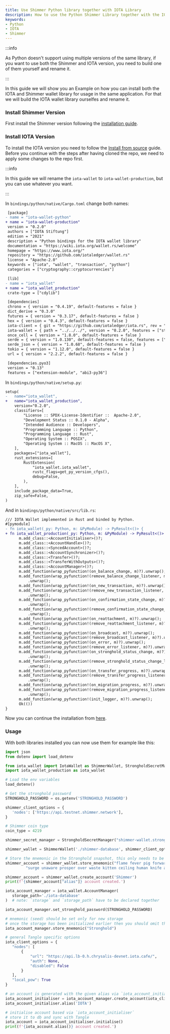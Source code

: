 ```yaml
---
title: Use Shimmer Python library together with IOTA Library
description: How to use the Python Shimmer Library together with the IOTA library
keywords:
- Python
- IOTA
- Shimmer
---
```


:::info

As Python doesn't support using multiple versions of the same library, if you want to use both the Shimmer and IOTA version, you need to build one of them yourself and rename it.

:::

In this guide we will show you an Example on how you can install both the IOTA and Shimmer wallet library for usage in the same application.
For that we will build the IOTA wallet library ourselfes and rename it.

### Install Shimmer Version

First install the Shimmer version following the [installation guide](#install-the-library).

### Install IOTA Version

To install the IOTA version you need to follow the [Install from source](https://wiki.iota.org/wallet.rs/getting_started/python#install-from-source) guide.
Before you continue with the steps after having cloned the repo, we need to apply some changes to the repo first. 

:::info

In this guide we will rename the `iota-wallet` to `iota-wallet-production`, but you can use whatever you want.

:::

In `bindings/python/native/Cargo.toml` change both names:

 ```diff
  [package]
- name = "iota-wallet-python"
+ name = "iota-wallet-production"
  version = "0.2.0"
  authors = ["IOTA Stiftung"]
  edition = "2021"
  description = "Python bindings for the IOTA wallet library"
  documentation = "https://wiki.iota.org/wallet.rs/welcome"
  homepage = "https://www.iota.org/"
  repository = "https://github.com/iotaledger/wallet.rs"
  license = "Apache-2.0"
  keywords = ["iota", "wallet", "transaction", "python"]
  categories = ["cryptography::cryptocurrencies"]

  [lib]
- name = "iota_wallet"
+ name = "iota_wallet_production"
  crate-type = ["cdylib"]

  [dependencies]
  chrono = { version = "0.4.19", default-features = false }
  dict_derive = "0.3.0"
  futures = { version = "0.3.17", default-features = false }
  hex = { version = "0.4.3", default-features = false }
  iota-client = { git = "https://github.com/iotaledger/iota.rs", rev = "47e5f6684e2c59237c5fac88be85950a6e5eec4f", default-features = false, features = ["async", "mqtt", "tls"] }
  iota-wallet = { path = "../../../", version = "0.2.0", features = ["stronghold", "ledger-nano", "ledger-nano-simulator"] }
  once_cell = { version = "1.8.0", default-features = false }
  serde = { version = "1.0.130", default-features = false, features = ["derive"] }
  serde_json = { version = "1.0.68", default-features = false }
  tokio = { version = "1.12.0", default-features = false }
  url = { version = "2.2.2", default-features = false }

  [dependencies.pyo3]
  version = "0.13"
  features = ["extension-module", "abi3-py36"]
 ```

In `bindings/python/native/setup.py`:
```diff
setup(
-   name="iota_wallet",
+   name="iota_wallet_production",
    version="0.2.0",
    classifiers=[
        "License :: SPDX-License-Identifier ::  Apache-2.0",
        "Development Status :: 0.1.0 - Alpha",
        "Intended Audience :: Developers",
        "Programming Language :: Python",
        "Programming Language :: Rust",
        "Operating System :: POSIX",
        "Operating System :: MacOS :: MacOS X",
    ],
    packages=["iota_wallet"],
    rust_extensions=[
        RustExtension(
            "iota_wallet.iota_wallet",
            rustc_flags=get_py_version_cfgs(),
            debug=False,
        ),
    ],
    include_package_data=True,
    zip_safe=False,
)
```

And in `bindings/python/native/src/lib.rs`:
```diff
/// IOTA Wallet implemented in Rust and binded by Python.
#[pymodule]
- fn iota_wallet(_py: Python, m: &PyModule) -> PyResult<()> {
+ fn iota_wallet_production(_py: Python, m: &PyModule) -> PyResult<()> {
      m.add_class::<AccountInitialiser>()?;
      m.add_class::<AccountHandle>()?;
      m.add_class::<SyncedAccount>()?;
      m.add_class::<AccountSynchronizer>()?;
      m.add_class::<Transfer>()?;
      m.add_class::<TransferWithOutputs>()?;
      m.add_class::<AccountManager>()?;
      m.add_function(wrap_pyfunction!(on_balance_change, m)?).unwrap();
      m.add_function(wrap_pyfunction!(remove_balance_change_listener, m)?)
          .unwrap();
      m.add_function(wrap_pyfunction!(on_new_transaction, m)?).unwrap();
      m.add_function(wrap_pyfunction!(remove_new_transaction_listener, m)?)
          .unwrap();
      m.add_function(wrap_pyfunction!(on_confirmation_state_change, m)?)
          .unwrap();
      m.add_function(wrap_pyfunction!(remove_confirmation_state_change_listener, m)?)
          .unwrap();
      m.add_function(wrap_pyfunction!(on_reattachment, m)?).unwrap();
      m.add_function(wrap_pyfunction!(remove_reattachment_listener, m)?)
          .unwrap();
      m.add_function(wrap_pyfunction!(on_broadcast, m)?).unwrap();
      m.add_function(wrap_pyfunction!(remove_broadcast_listener, m)?).unwrap();
      m.add_function(wrap_pyfunction!(on_error, m)?).unwrap();
      m.add_function(wrap_pyfunction!(remove_error_listener, m)?).unwrap();
      m.add_function(wrap_pyfunction!(on_stronghold_status_change, m)?)
          .unwrap();
      m.add_function(wrap_pyfunction!(remove_stronghold_status_change_listener, m)?)
          .unwrap();
      m.add_function(wrap_pyfunction!(on_transfer_progress, m)?).unwrap();
      m.add_function(wrap_pyfunction!(remove_transfer_progress_listener, m)?)
          .unwrap();
      m.add_function(wrap_pyfunction!(on_migration_progress, m)?).unwrap();
      m.add_function(wrap_pyfunction!(remove_migration_progress_listener, m)?)
          .unwrap();
      m.add_function(wrap_pyfunction!(init_logger, m)?).unwrap();
      Ok(())
}
```

 Now you can continue the installation from [here](https://wiki.iota.org/wallet.rs/getting_started/python#change-to-the-python-binding-directory).

 ### Usage

 With both libraries installed you can now use them for example like this:

 ```python
 import json
from dotenv import load_dotenv

from iota_wallet import IotaWallet as ShimmerWallet, StrongholdSecretManager
import iota_wallet_production as iota_wallet

# Load the env variables
load_dotenv()

# Get the stronghold password
STRONGHOLD_PASSWORD = os.getenv('STRONGHOLD_PASSWORD')

shimmer_client_options = {
    'nodes': ['https://api.testnet.shimmer.network'],
}

# Shimmer coin type
coin_type = 4219

shimmer_secret_manager = StrongholdSecretManager("shimmer-wallet.stronghold", STRONGHOLD_PASSWORD)

shimmer_wallet = ShimmerWallet('./shimmer-database', shimmer_client_options, coin_type, shimmer_secret_manager)

# Store the mnemonic in the Stronghold snapshot, this only needs to be done once
shimmer_account = shimmer_wallet.store_mnemonic("flame fever pig forward exact dash body idea link scrub tennis minute " +
          "surge unaware prosper over waste kitten ceiling human knife arch situate civil")

shimmer_account = shimmer_wallet.create_account('Shimmer')
print(f'{shimmer_account["alias"]} account created.')

iota_account_manager = iota_wallet.AccountManager(
    storage_path='./iota-database'
)  # note: `storage` and `storage_path` have to be declared together

iota_account_manager.set_stronghold_password(STRONGHOLD_PASSWORD)

# mnemonic (seed) should be set only for new storage
# once the storage has been initialized earlier then you should omit this step
iota_account_manager.store_mnemonic("Stronghold")

# general Tangle specific options
iota_client_options = {
    "nodes": [
        {
            "url": "https://api.lb-0.h.chrysalis-devnet.iota.cafe/",
            "auth": None,
            "disabled": False
        }
    ],
    "local_pow": True
}

# an account is generated with the given alias via `iota_account_initialiser`
iota_account_initialiser = iota_account_manager.create_account(iota_client_options)
iota_account_initialiser.alias('IOTA')

# initialise account based via `iota_account_initialiser`
# store it to db and sync with Tangle
iota_account = iota_account_initialiser.initialise()
print(f'{iota_account.alias()} account created.')
 ```
